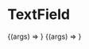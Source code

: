 

<Meta title="Components/TextField" component={TextField} />

<ArgsTable of={TextField} />

# TextField
<Canvas>
  <Story
    name="Input"
    args={{ children: 'José Allef' }}
  >
    {(args) => <TextField {...args} />}
  </Story>
</Canvas>

<Canvas>
  <Story
    name="Botão Simples"
    args={{ children: 'Botão Simples' }}
  >
    {(args) => <TextField {...args} />}
  </Story>
</Canvas>